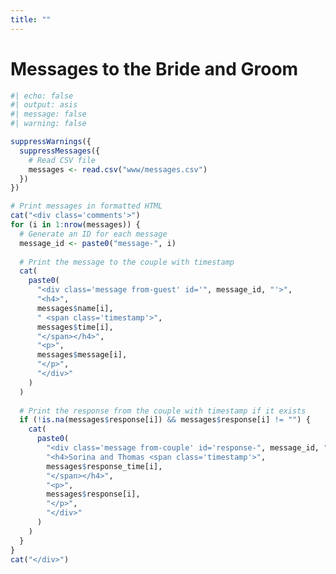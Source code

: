 ```yaml
---
title: ""
---
```


# Messages to the Bride and Groom

```r
#| echo: false
#| output: asis
#| message: false
#| warning: false

suppressWarnings({
  suppressMessages({
    # Read CSV file
    messages <- read.csv("www/messages.csv")
  })
}) 

# Print messages in formatted HTML
cat("<div class='comments'>")
for (i in 1:nrow(messages)) {
  # Generate an ID for each message
  message_id <- paste0("message-", i)
  
  # Print the message to the couple with timestamp
  cat(
    paste0(
      "<div class='message from-guest' id='", message_id, "'>",
      "<h4>",
      messages$name[i],
      " <span class='timestamp'>",
      messages$time[i],
      "</span></h4>",
      "<p>",
      messages$message[i],
      "</p>",
      "</div>"
    )
  )
  
  # Print the response from the couple with timestamp if it exists
  if (!is.na(messages$response[i]) && messages$response[i] != "") {
    cat(
      paste0(
        "<div class='message from-couple' id='response-", message_id, "'>",
        "<h4>Sorina and Thomas <span class='timestamp'>",
        messages$response_time[i],
        "</span></h4>",
        "<p>",
        messages$response[i],
        "</p>",
        "</div>"
      )
    )
  }
}
cat("</div>")
```
